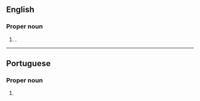 ==English==

===Proper noun===
{{en-proper noun|head=[[porto|Porto]] [[alegre|Alegre]]}}

# {{place|en|municipality/state capital|s/Rio Grande do Sul|c/Brazil}}.

----

==Portuguese==

===Proper noun===
{{pt-proper noun|head=[[porto|Porto]] [[alegre|Alegre]]}}

# {{place|pt|municipality/state capital|s/Rio Grande do Sul|c/Brazil|t1=Porto Alegre}}